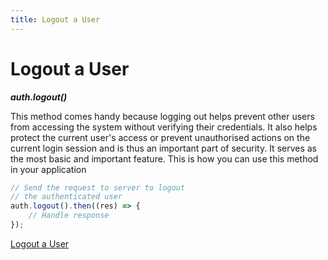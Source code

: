 ```yaml
---
title: Logout a User
---
```

# Logout a User

***auth.logout()***

This method comes handy because logging out helps prevent other users from accessing the system without verifying their credentials. It also helps protect the current user's access or prevent unauthorised actions on the current login session and is thus an important part of security. It serves as the most basic and important feature.
This is how you can use this method in your application


```js
// Send the request to server to logout
// the authenticated user
auth.logout().then((res) => {
    // Handle response
});
```

[Logout a User](/images/guides/logout.webm)
